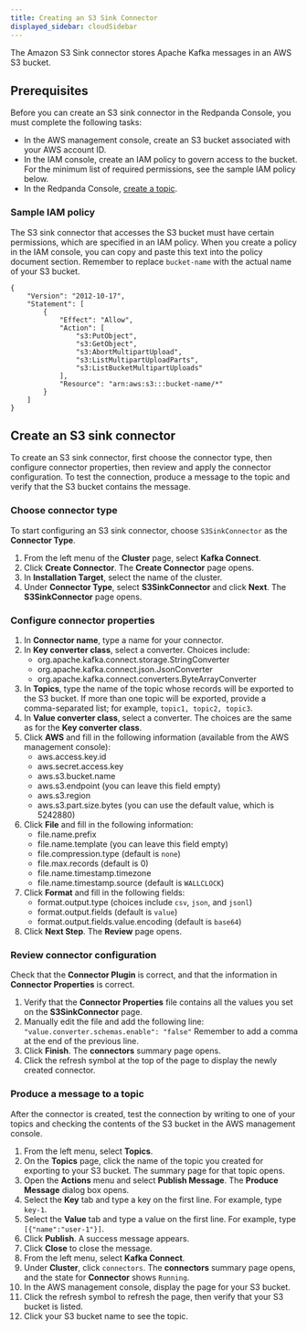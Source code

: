```yaml
---
title: Creating an S3 Sink Connector
displayed_sidebar: cloudSidebar
---
```


<head>
    <meta name="title" content="Create an S3 Sink Connector | Redpanda Docs"/>
    <meta name="description" content="Use the Redpanda Console to create an S3 Sink Connector."/>
</head>

The Amazon S3 Sink connector stores Apache Kafka messages in an AWS S3 bucket.

## Prerequisites

Before you can create an S3 sink connector in the Redpanda Console, you must complete the following tasks:

* In the AWS management console, create an S3 bucket associated with your AWS account ID.
* In the IAM console, create an IAM policy to govern access to the bucket. For the minimum list of required permissions, see the sample IAM policy below.
* In the Redpanda Console, [create a topic](../../create-topic).

### Sample IAM policy

The S3 sink connector that accesses the S3 bucket must have certain permissions, which are specified in an IAM policy. When you create a policy in the IAM console, you can copy and paste this text into the policy document section. Remember to replace `bucket-name` with the actual name of your S3 bucket.

```
{
    "Version": "2012-10-17",
    "Statement": [
        {
            "Effect": "Allow",
            "Action": [
                "s3:PutObject",
                "s3:GetObject",
                "s3:AbortMultipartUpload",
                "s3:ListMultipartUploadParts",
                "s3:ListBucketMultipartUploads"
            ],
            "Resource": "arn:aws:s3:::bucket-name/*"
        }
    ]
}
```

## Create an S3 sink connector

To create an S3 sink connector, first choose the connector type, then configure connector properties, then review and apply the connector configuration. To test the connection, produce a message to the topic and verify that the S3 bucket contains the message.

### Choose connector type

To start configuring an S3 sink connector, choose `S3SinkConnector` as the **Connector Type**.

1. From the left menu of the **Cluster** page, select **Kafka Connect**.
2. Click **Create Connector**.
    The **Create Connector** page opens.
3. In **Installation Target**, select the name of the cluster.
4. Under **Connector Type**, select **S3SinkConnector** and click **Next**.
    The **S3SinkConnector** page opens.

### Configure connector properties

1. In **Connector name**, type a name for your connector.
2. In **Key converter class**, select a converter. Choices include:
    * org.apache.kafka.connect.storage.StringConverter
    * org.apache.kafka.connect.json.JsonConverter
    * org.apache.kafka.connect.converters.ByteArrayConverter
3. In **Topics**, type the name of the topic whose records will be exported to the S3 bucket. If more than one topic will be exported, provide a comma-separated list; for example, `topic1, topic2, topic3`.
4. In **Value converter class**, select a converter. The choices are the same as for the **Key converter class**.
5. Click **AWS** and fill in the following information (available from the AWS management console):
    * aws.access.key.id
    * aws.secret.access.key
    * aws.s3.bucket.name
    * aws.s3.endpoint (you can leave this field empty)
    * aws.s3.region
    * aws.s3.part.size.bytes (you can use the default value, which is 5242880)
6. Click **File** and fill in the following information:
    * file.name.prefix
    * file.name.template (you can leave this field empty)
    * file.compression.type (default is `none`)
    * file.max.records (default is 0)
    * file.name.timestamp.timezone
    * file.name.timestamp.source (default is `WALLCLOCK`)
7. Click **Format** and fill in the following fields:
    * format.output.type (choices include `csv`, `json`, and `jsonl`)
    * format.output.fields (default is `value`)
    * format.output.fields.value.encoding (default is `base64`)
8. Click **Next Step**.
    The **Review** page opens.

### Review connector configuration

Check that the **Connector Plugin** is correct, and that the information in **Connector Properties** is correct.

1. Verify that the **Connector Properties** file contains all the values you set on the **S3SinkConnector** page.
2. Manually edit the file and add the following line:
    `"value.converter.schemas.enable": "false"`
    Remember to add a comma at the end of the previous line.
3. Click **Finish**.
    The **connectors** summary page opens.
4. Click the refresh symbol at the top of the page to display the newly created connector.

### Produce a message to a topic

After the connector is created, test the connection by writing to one of your topics and checking the contents of the S3 bucket in the AWS management console.

1. From the left menu, select **Topics**.
2. On the **Topics** page, click the name of the topic you created for exporting to your S3 bucket.
    The summary page for that topic opens.
3. Open the **Actions** menu and select **Publish Message**.
    The **Produce Message** dialog box opens.
4. Select the **Key** tab and type a key on the first line. For example, type `key-1`.
5. Select the **Value** tab and type a value on the first line. For example, type `[{"name":"user-1"}]`.
6. Click **Publish**.
    A success message appears.
7. Click **Close** to close the message.
8. From the left menu, select **Kafka Connect**.
9. Under **Cluster**, click `connectors`.
    The **connectors** summary page opens, and the state for **Connector** shows `Running`.
10. In the AWS management console, display the page for your S3 bucket.
11. Click the refresh symbol to refresh the page, then verify that your S3 bucket is listed.
12. Click your S3 bucket name to see the topic.
